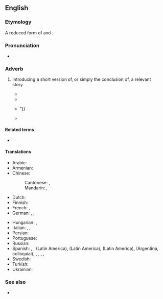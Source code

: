==English==

===Etymology===
A reduced form of {{m|en|to cut a long story short}} and {{m|en|to make a long story short}}.

===Pronunciation===
* {{audio|en|En-au-long story short.ogg|Audio (AU)}}

===Adverb===
{{head|en|adverb}}

# {{lb|en|idiomatic}} Introducing a short version of, or simply the conclusion of, a relevant story.
#: {{ux|en|Anyway, '''long story short''', I totally screwed up today.}}
#* {{quote-song|en|year=1980|artist=Spandau Ballet|title=To Cut a Long Story Short|album=Journeys to Glory|passage=Sitting on a park bench / Years away from fighting / Ah, to cut a '''long story short''', I lost my mind}}
#* {{quote-book|en|year=1994|author={{w|Eric Bogosian}}|title=Pounding Nails in the Floor With My Forehead|publisher=Theatre Communications Group|ISBN=1-55936-096-8|page=40|passage=So anyway, '''long story short''' . . . <!-- ellipsis in original --> Kenny was always gambling. And six years ago, he bought this lottery ticket and he won. Not much. A million bucks. After taxes, that’s like five hundred thousand dollars. I’m thinking party time.}}
#* {{quote-book|en|year=1999|author=Dennis Hensley|title=Misadventures in [[w:Area code 213|the (213)]]|url=http://books.google.com/books?id=EmUaVkRgMLsC|publisher=HarperCollins| ISBN=0-688-17128-1|page=74|passage=“So '''long story short''',” Damon continues, obviously enjoying his newfound status as Magic Kingdom iconoclast, “it got back to the director what I did and then it went all the way to [Michael] Eisner’s office. {{...}}”}}
#* {{quote-av|en|date=2005 March 1|title={{w|Scrubs (TV series)|Scrubs}}|medium=television production|season=4|number=19|episode=My Best Laid Plans|actor=Ken Jenkins|role=Dr. Kelso|passage='''Long story short''', I'm on the hook for sending Trong Tri Kelso to college and he doesn't want to go to a state school.}}

====Related terms====
* {{l|en|it's a long story}}

====Translations====
{{trans-top|Introducing a short version of, or simply the conclusion of, an involved story}}
* Arabic: {{t|ar|القصة بإختصار}}
* Armenian: {{t|hy|կարճ ասած}}
* Chinese:
*: Cantonese: {{t|yue|長話短說|sc=Hani}}, {{t|yue|长话短说|tr=coeng4 waa6 dyun2 syut3|sc=Hani}}
*: Mandarin: {{t+|cmn|長話短說|sc=Hani}}, {{t+|cmn|长话短说|tr=chánghuàduǎnshuō|sc=Hani}}
* Dutch: {{t|nl|lang verhaal kort}}
* Finnish: {{t|fi|lyhyesti sanottuna}}
* French: {{t|fr|pour faire court}}, {{t+|fr|en résumé}}
* German: {{t|de|kurz gesagt}}, {{t|de|kurz und gut}}, {{t+|de|lange Rede, kurzer Sinn}}
{{trans-mid}}
* Hungarian: {{t+|hu|egy szó mint száz}}, {{t|hu|elég az hozzá, hogy}}
* Italian: {{t|it|in somma}}, {{t|it|[[per]] [[tagliare corto]]}}, {{t|it|[[per]] [[farla breve]]}}
* Persian: {{t|fa|خلاصه ، القصه ، آخر سر اینکه|sc=fa-Arab}}
* Portuguese: {{t|pt|trocando em miúdos}}
* Russian: {{t|ru|коро́че говоря́}}
* Spanish: {{t|es|en resumen}},  {{t|es|resumiendo}}, {{t|es|para hacerla corta}} (Latin America), {{t|es|para no hacerla larga}} (Latin America), {{t|es|para no hacerte el cuento largo}} (Latin America), {{t|es|para no estirarlo demasiado}} (Argentina, colloquial), {{t|es|para abreviar}}, {{t|es|abreviando}}, {{t|es|yendo al grano}}, {{t|es|al grano}}, 
* Swedish: {{t+|sv|kort och gott}}
* Turkish: {{t+|tr|uzun lafın kısası}}
* Ukrainian: {{t|uk|коро́тше ка́жучи}}
{{trans-bottom}}

===See also===
* {{l|en|the long and short}}